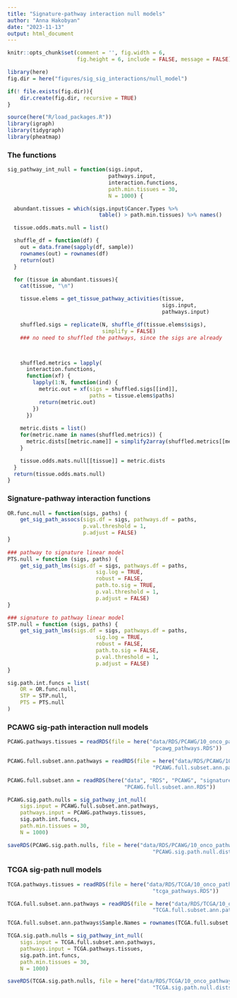 ```yaml
---
title: "Signature-pathway interaction null models"
author: "Anna Hakobyan"
date: "2023-11-13"
output: html_document
---
```


```r
knitr::opts_chunk$set(comment = '', fig.width = 6, 
                      fig.height = 6, include = FALSE, message = FALSE)
```


```r
library(here)
fig.dir = here("figures/sig_sig_interactions/null_model")

if(! file.exists(fig.dir)){
    dir.create(fig.dir, recursive = TRUE)
}

source(here("R/load_packages.R"))
library(igraph)
library(tidygraph)
library(pheatmap)
```

### The functions

```r

sig_pathway_int_null = function(sigs.input,
                                pathways.input,
                                interaction.functions,
                                path.min.tissues = 30,
                                N = 1000) {

  abundant.tissues = which(sigs.input$Cancer.Types %>%
                             table() > path.min.tissues) %>% names()

  tissue.odds.mats.null = list()

  shuffle_df = function(df) {
    out = data.frame(sapply(df, sample))
    rownames(out) = rownames(df)
    return(out)
  }

  for (tissue in abundant.tissues){
    cat(tissue, "\n")

    tissue.elems = get_tissue_pathway_activities(tissue,
                                                 sigs.input,
                                                 pathways.input)

    shuffled.sigs = replicate(N, shuffle_df(tissue.elems$sigs),
                              simplify = FALSE)
    ### no need to shuffled the pathways, since the sigs are already



    shuffled.metrics = lapply(
      interaction.functions,
      function(xf) {
        lapply(1:N, function(ind) {
          metric.out = xf(sigs = shuffled.sigs[[ind]],
                          paths = tissue.elems$paths)
          return(metric.out)
        })
      })
    
    metric.dists = list()
    for(metric.name in names(shuffled.metrics)) {
      metric.dists[[metric.name]] = simplify2array(shuffled.metrics[[metric.name]])
    }

    tissue.odds.mats.null[[tissue]] = metric.dists
  }
  return(tissue.odds.mats.null)
}


```

### Signature-pathway interaction functions

```r
OR.func.null = function(sigs, paths) {
    get_sig_path_assocs(sigs.df = sigs, pathways.df = paths, 
                        p.val.threshold = 1, 
                        p.adjust = FALSE)
}
    
### pathway to signature linear model
PTS.null = function (sigs, paths) {
    get_sig_path_lms(sigs.df = sigs, pathways.df = paths, 
                            sig.log = TRUE, 
                            robust = FALSE,
                            path.to.sig = TRUE,
                            p.val.threshold = 1, 
                            p.adjust = FALSE)
}

### signature to pathway linear model
STP.null = function (sigs, paths) {
    get_sig_path_lms(sigs.df = sigs, pathways.df = paths, 
                            sig.log = TRUE, 
                            robust = FALSE,
                            path.to.sig = FALSE,
                            p.val.threshold = 1, 
                            p.adjust = FALSE)
}

sig.path.int.funcs = list(
    OR = OR.func.null,
    STP = STP.null,
    PTS = PTS.null
)
```

### PCAWG sig-path interaction null models 

```r
PCAWG.pathways.tissues = readRDS(file = here("data/RDS/PCAWG/10_onco_pathways",
                                              "pcawg_pathways.RDS"))

PCAWG.full.subset.ann.pathways = readRDS(file = here("data/RDS/PCAWG/10_onco_pathways",
                                              "PCAWG.full.subset.ann.pathways.RDS"))

PCAWG.full.subset.ann = readRDS(here("data", "RDS", "PCAWG", "signatures",
                                     "PCAWG.full.subset.ann.RDS"))
```


```r
PCAWG.sig.path.nulls = sig_pathway_int_null(
    sigs.input = PCAWG.full.subset.ann.pathways,
    pathways.input = PCAWG.pathways.tissues,
    sig.path.int.funcs,
    path.min.tissues = 30,
    N = 1000)

saveRDS(PCAWG.sig.path.nulls, file = here("data/RDS/PCAWG/10_onco_pathways",
                                              "PCAWG.sig.path.null.dists.RDS"))
```


### TCGA sig-path null models

```r
TCGA.pathways.tissues = readRDS(file = here("data/RDS/TCGA/10_onco_pathways",
                                              "tcga_pathways.RDS"))

TCGA.full.subset.ann.pathways = readRDS(file = here("data/RDS/TCGA/10_onco_pathways",
                                              "TCGA.full.subset.ann.pathways.RDS"))

TCGA.full.subset.ann.pathways$Sample.Names = rownames(TCGA.full.subset.ann.pathways)

```


```r
TCGA.sig.path.nulls = sig_pathway_int_null(
    sigs.input = TCGA.full.subset.ann.pathways,
    pathways.input = TCGA.pathways.tissues,
    sig.path.int.funcs,
    path.min.tissues = 30,
    N = 1000)

saveRDS(TCGA.sig.path.nulls, file = here("data/RDS/TCGA/10_onco_pathways",
                                              "TCGA.sig.path.null.dists.RDS"))
```


